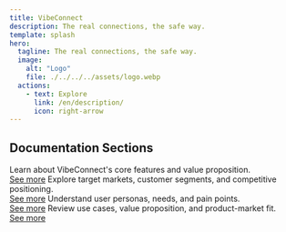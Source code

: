 ```yaml
---
title: VibeConnect
description: The real connections, the safe way.
template: splash
hero:
  tagline: The real connections, the safe way.
  image:
    alt: "Logo"
    file: ./../../../assets/logo.webp
  actions:
    - text: Explore
      link: /en/description/
      icon: right-arrow
---
```



## Documentation Sections

<CardGrid stagger>
  <Card title="Product Overview" icon="star">
    Learn about VibeConnect's core features and value proposition.
    <br />
    <a href="/en/description/">See more</a>
  </Card>
  <Card title="Market Analysis" icon="chart">
    Explore target markets, customer segments, and competitive positioning.
    <br />
    <a href="/en/target-market/">See more</a>
  </Card>
  <Card title="User Research" icon="user">
    Understand user personas, needs, and pain points.
    <br />
    <a href="/en/user-personas/">See more</a>
  </Card>
  <Card title="Product Strategy" icon="rocket">
    Review use cases, value proposition, and product-market fit.
    <br />
    <a href="/en/use-cases/">See more</a>
  </Card>
</CardGrid>
